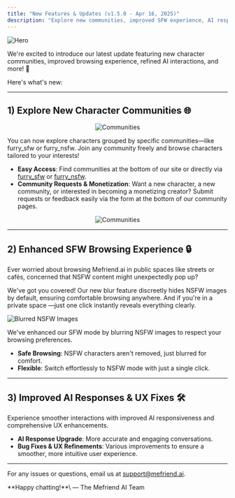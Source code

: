 ```yaml
---
title: "New Features & Updates (v1.5.0 - Apr 16, 2025)"
description: "Explore new communities, improved SFW experience, AI response enhancements, and UX improvements."
---
```


<img
  className="block"
  src="/images/changelog/2025_04_16/thumbnail.png"
  alt="Hero"
/>

We're excited to introduce our latest update featuring new character communities, improved browsing experience, refined AI interactions, and more! 🎉

Here's what's new:

---

## 1) Explore New Character Communities 🌐

<div align="center">
  <img src="/images/changelog/2025_04_16/community.png" alt="Communities" />
</div>

You can now explore characters grouped by specific communities—like furry_sfw or furry_nsfw. Join any community freely and browse characters tailored to your interests!

- **Easy Access**: Find communities at the bottom of our site or directly via [furry_sfw](https://mefriend.ai/m/furry_sfw) or [furry_nsfw](https://mefriend.ai/m/furry_nsfw).
- **Community Requests & Monetization**: Want a new character, a new community, or interested in becoming a monetizing creator? Submit requests or feedback easily via the form at the bottom of our community pages.

<div align="center">
  <img src="/images/changelog/2025_04_16/feedback.png" alt="Communities" />
</div>

---

## 2) Enhanced SFW Browsing Experience 🔒

Ever worried about browsing Mefriend.ai in public spaces like streets or cafés, concerned that NSFW content might unexpectedly pop up? 

We've got you covered! Our new blur feature discreetly hides NSFW images by default, ensuring comfortable browsing anywhere. And if you're in a private space —just one click instantly reveals everything clearly.

![Blurred NSFW Images](/images/changelog/2025_04_16/blurred.png)

We've enhanced our SFW mode by blurring NSFW images to respect your browsing preferences.

- **Safe Browsing**: NSFW characters aren't removed, just blurred for comfort.
- **Flexible**: Switch effortlessly to NSFW mode with just a single click.

---

## 3) Improved AI Responses & UX Fixes 🛠️

Experience smoother interactions with improved AI responsiveness and comprehensive UX enhancements.

- **AI Response Upgrade**: More accurate and engaging conversations.
- **Bug Fixes & UX Refinements**: Various improvements to ensure a smoother, more intuitive user experience.

---

For any issues or questions, email us at [support@mefriend.ai](mailto:support@mefriend.ai).

<Note>
  **Happy chatting!**\
  — The Mefriend AI Team
</Note>

